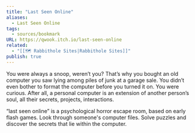```yaml
---
title: "Last Seen Online"
aliases:
  - Last Seen Online
tags:
  - sources/bookmark
URL: https://qwook.itch.io/last-seen-online
related:
  - "[[🗺️ Rabbithole Sites|Rabbithole Sites]]"
publish: true
---
```


You were always a snoop, weren’t you? That’s why you bought an old computer you saw lying among piles of junk at a garage sale. You didn’t even bother to format the computer before you turned it on. You were curious. After all, a personal computer is an extension of another person’s soul, all their secrets, projects, interactions.

“last seen online” is a psychological horror escape room, based on early flash games. Look through someone's computer files. Solve puzzles and discover the secrets that lie within the computer.